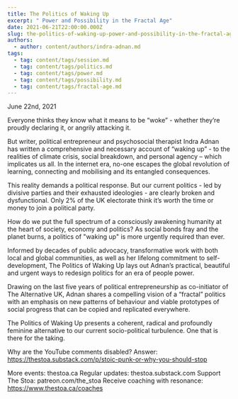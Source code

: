 ```yaml
---
title: The Politics of Waking Up
excerpt: " Power and Possibility in the Fractal Age"
date: 2021-06-21T22:00:00.000Z
slug: the-politics-of-waking-up-power-and-possibility-in-the-fractal-age
authors:
  - author: content/authors/indra-adnan.md
tags:
  - tag: content/tags/session.md
  - tag: content/tags/politics.md
  - tag: content/tags/power.md
  - tag: content/tags/possibility.md
  - tag: content/tags/fractal-age.md
---
```


June 22nd, 2021

Everyone thinks they know what it means to be “woke” - whether they’re proudly declaring it, or angrily attacking it.

But writer, political entrepreneur and psychosocial therapist Indra Adnan has written a comprehensive and necessary account of “waking up” - to the realities of climate crisis, social breakdown, and personal agency – which implicates us all. In the internet era, no-one escapes the global revolution of learning, connecting and mobilising and its entangled consequences.

This reality demands a political response. But our current politics - led by divisive parties and their exhausted ideologies - are clearly broken and dysfunctional. Only 2% of the UK electorate think it’s worth the time or money to join a political party.

How do we put the full spectrum of a consciously awakening humanity at the heart of society, economy and politics? As social bonds fray and the planet burns, a politics of "waking up" is more urgently required than ever.

Informed by decades of public advocacy, transformative work with both local and global communities, as well as her lifelong commitment to self-development, The Politics of Waking Up lays out Adnan’s practical, beautiful and urgent ways to redesign politics for an era of people power.

Drawing on the last five years of political entrepreneurship as co-initiator of The Alternative UK, Adnan shares a compelling vision of a “fractal” politics with an emphasis on new patterns of behaviour and viable prototypes of social progress that can be copied and replicated everywhere.

The Politics of Waking Up presents a coherent, radical and profoundly feminine alternative to our current socio-political turbulence. One that is there for the taking.

Why are the YouTube comments disabled? Answer: https://thestoa.substack.com/p/stoic-punk-or-why-you-should-stop

More events: thestoa.ca
Regular updates: thestoa.substack.com
Support The Stoa: patreon.com/the_stoa
Receive coaching with resonance: https://www.thestoa.ca/coaches
